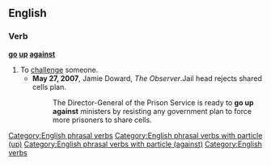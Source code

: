 ==English==

===Verb===
'''[[go]] [[up]] [[against]]'''

# To [[challenge]] someone.
#* '''May 27, 2007''', Jamie Doward, ''The Observer''.Jail head rejects shared cells plan.
#*: The Director-General of the Prison Service is ready to '''go up against''' ministers by resisting any government plan to force more prisoners to share cells.

[[Category:English phrasal verbs]]
[[Category:English phrasal verbs with particle (up)]]
[[Category:English phrasal verbs with particle (against)]]
[[Category:English verbs]]